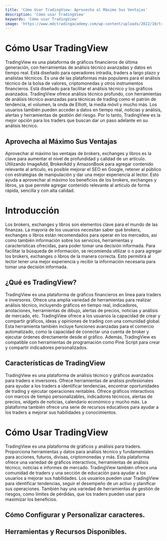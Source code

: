 ```yaml
---
title: 'Cómo Usar TradingView: Aprovecha al Máximo Sus Ventajas'
description: 'Cómo usar TradingView'
keywords: 'Cómo usar TradingView'
image: 'https://www.mdctradingacademy.com/wp-content/uploads/2022/10/tradingview_TRADINGVIEW.webp'
---
```


# Cómo Usar TradingView

TradingView es una plataforma de gráficos financieros de última generación, con herramientas de análisis técnico avanzadas y datos en tiempo real. Está diseñado para operadores intradía, traders a largo plazo y analistas técnicos. Es una de las plataformas más populares para el análisis técnico de la bolsa de valores, criptomonedas y otros instrumentos financieros. Está diseñado para facilitar el análisis técnico y los gráficos avanzados. TradingView ofrece análisis técnico profundo, con herramientas de análisis técnico avanzadas para técnicas de trading como el patrón de tendencia, el volumen, la onda de Elliott, la media móvil y mucho más. Los usuarios también pueden acceder a datos en tiempo real, noticias y análisis, alertas y herramientas de gestión del riesgo. Por lo tanto, TradingView es la mejor opción para los traders que buscan dar un paso adelante en su análisis técnico.



## Aprovecha al Máximo Sus Ventajas

Aprovechar al máximo las ventajas de brokers, exchanges y libros es la clave para aumentar el nivel de profundidad y calidad de un artículo. Utilizando  ImageAdd, BrokerAdd y AmazonBook para agregar contenido relevante al artículo, es posible mejorar el SEO en Google, retener al público con estrategias de manipulación y dar una mejor experiencia al lector. Esto ayuda a aprovechar al máximo los beneficios de los brokers, exchanges y libros, ya que permite agregar contenido relevante al artículo de forma rápida, sencilla y con alta calidad.

# Introducción

Los brokers, exchanges y libros son elementos clave para el mundo de las finanzas. La mayoría de los usuarios necesitan saber qué brokers, exchanges o libros están recomendados para operar en los mercados, así como también información sobre los servicios, herramientas y características ofrecidas, para poder tomar una decisión informada. Para facilitar la búsqueda de información, se recomienda utilizar <ImageAdd source="https://wallpapers.com/images/hd/brokers-gin-wall-mirror-3lxuf51nghrhbqd5.jpg"/> o <BrokerAdd brokerName="Vantage"/> o <AmazonBook srcX="https://amzn.to/3DO6Cew" image="https://assets.biola.edu/4396738754672012438/article/7026122dca3365755b8473e25f22c837/large_large_carmen_imes_spanish_copy_(1).jpeg" title="Diccionario de NOMBRES PROPIOS para tu bebe: Guía completa para ayudar a los padres a elegir el nombre de su hijo o hija. Origenes, onomastica, ... block de notas para anotar tus favoritos."/> para agregar los brokers, exchanges o libros de la manera correcta. Esto permitirá al lector tener una mejor experiencia y recibir la información necesaria para tomar una decisión informada.



## ¿Qué es TradingView?

TradingView es una plataforma de gráficos financieros en línea para traders e inversores. Ofrece una amplia variedad de herramientas para realizar análisis técnico, incluyendo gráficos en tiempo real, indicadores, anotaciones, herramientas de dibujo, alertas de precios, noticias y análisis de mercado, etc. TradingView ofrece a los usuarios la capacidad de crear y compartir gráficos, ideas y opiniones de trading con una comunidad global. Esta herramienta también incluye funciones avanzadas para el comercio automatizado, como la capacidad de conectar una cuenta de broker y ejecutar órdenes directamente desde el gráfico. Además, TradingView es compatible con herramientas de programación como Pine Script para crear y compartir indicadores personalizados.



## Características de TradingView

TradingView es una plataforma de análisis técnico y gráficos avanzados para traders e inversores. Ofrece herramientas de análisis profesionales para ayudar a los traders a identificar tendencias, encontrar oportunidades de trading y ejecutar operaciones rentables. Ofrece gráficos interactivos con marcos de tiempo personalizables, indicadores técnicos, alertas de precios, widgets de noticias, calendario económico y mucho más. La plataforma también ofrece una serie de recursos educativos para ayudar a los traders a mejorar sus habilidades y conocimientos.

# Cómo Usar TradingView

TradingView es una plataforma de gráficos y análisis para traders. Proporciona herramientas y datos para análisis técnico y fundamentales para acciones, futuros, divisas, criptomonedas y más. Esta plataforma ofrece una variedad de gráficos interactivos, herramientas de análisis técnico, noticias e informes de mercado. TradingView también ofrece una comunidad de traders y una sección de educación para ayudar a los usuarios a mejorar sus habilidades. Los usuarios pueden usar TradingView para identificar tendencias, seguir el desempeño de un activo y planificar sus operaciones. También hay una variedad de herramientas de gestión de riesgos, como límites de pérdidas, que los traders pueden usar para maximizar los beneficios.



## Cómo Configurar y Personalizar caracteres.



## Herramientas y Recursos Disponibles.

